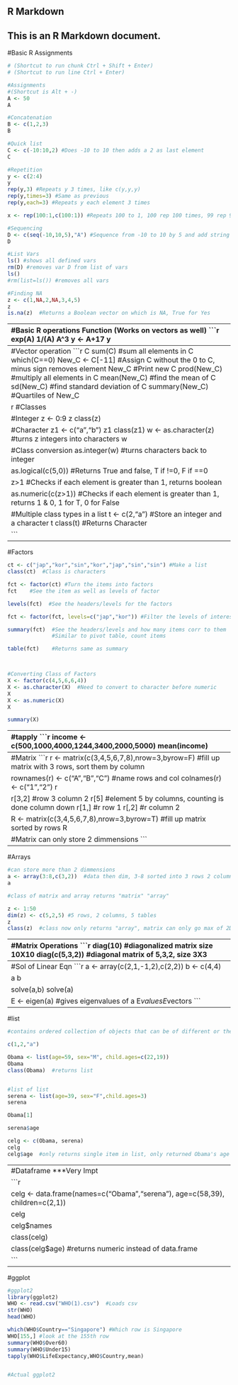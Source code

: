 ## R Markdown

This is an R Markdown document.
-----------------------------------------------------------------------------
#Basic R Assignments 
```r

# (Shortcut to run chunk Ctrl + Shift + Enter)
# (Shortcut to run line Ctrl + Enter)

#Assignments 
#(Shortcut is Alt + -)
A <- 50
A

#Concatenation
B <- c(1,2,3)
B

#Quick list
C <- c(-10:10,2) #Does -10 to 10 then adds a 2 as last element
C

#Repetition
y <- c(2:4)
y
rep(y,3) #Repeats y 3 times, like c(y,y,y)
rep(y,times=3) #Same as previous
rep(y,each=3) #Repeats y each element 3 times

x <- rep(100:1,c(100:1)) #Repeats 100 to 1, 100 rep 100 times, 99 rep 99 times....1 rep 1 time

#Sequencing
D <- c(seq(-10,10,5),"A") #Sequence from -10 to 10 by 5 and add string A
D

#List Vars
ls() #shows all defined vars
rm(D) #removes var D from list of vars
ls()
#rm(list=ls()) #removes all vars

#Finding NA
z <- c(1,NA,2,NA,3,4,5)
z
is.na(z)  #Returns a Boolean vector on which is NA, True for Yes
```
-----------------------------------------------------------------------------
#Basic R operations Function (Works on vectors as well)
```r

exp(A)
1/(A)
A^3
y <- A+17
y

#works on vectors as well
exp(B)
B*100


#Finding max and min of Vector
B
min(B)    #returns min value in B
max(B)    #returns max value in B
which.max(B)    #returns position of max element in B
B <- c(B,1)   
B
which(B==min(B))    #returns all the positions of min element in B

#Finding max and min of many vectors
max(B,C)
pmax(B,C) #parallel max (E.g. compares B[1] with C[1] and returns max)
```
-----------------------------------------------------------------------------
#Vector operation
```r

C
sum(C)    #sum all elements in C
which(C==0)
New_C <- C[-11]   #Assign C without the 0 to C, minus sign removes element
New_C    #Print new C
prod(New_C)   #multiply all elements in C
mean(New_C)   #find the mean of C
sd(New_C)   #find standard deviation of C
summary(New_C) #Quartiles of New_C

```
```r

#Classes

#Integer
z <- 0:9
z
class(z)  

#Character
z1 <- c("a","b")
z1
class(z1)  
w <- as.character(z)  #turns z integers into characters
w   

#Class conversion
as.integer(w)   #turns characters back to integer

as.logical(c(5,0))  #Returns True and false, T if !=0, F if ==0

z>1  #Checks if each element is greater than 1, returns boolean

as.numeric(c(z>1))  #Checks if each element is greater than 1, returns 1 & 0, 1 for T, 0 for False

#Multiple class types in a list
t <- c(2,"a")  #Store an integer and a character
t   
class(t)    #Returns Character

```
-----------------------------------------------------------------------------
#Factors
```r
ct <- c("jap","kor","sin","kor","jap","sin","sin") #Make a list
class(ct)  #Class is characters

fct <- factor(ct) #Turn the items into factors
fct    #See the item as well as levels of factor  

levels(fct)  #See the headers/levels for the factors

fct <- factor(fct, levels=c("jap","kor")) #Filter the levels of interest

summary(fct)  #See the headers/levels and how many items corr to them
              #Similar to pivot table, count items

table(fct)    #Returns same as summary



#Converting Class of Factors
X <- factor(c(4,5,6,6,4))
X <- as.character(X)  #Need to convert to character before numeric
X
X <- as.numeric(X)
X

summary(X)
```
-----------------------------------------------------------------------------
#tapply
```r
income <- c(500,1000,4000,1244,3400,2000,5000)
mean(income)

tapply(income,fct,mean)
#tapply format(data, a list of factors same length),function)

med <- data.frame(patient=1:100, age=rnorm(100, mean=60,sd=12),treatment=gl(4,25,labels=c("treatment","control","new","old")))
#Creates a dataframe of 100 patients, with age being random normally distributed, with treatment (general label) 4 labels of 25

med

tapply(med$age,med$treatment,mean) 
#Find mean of age sorted by treatment type

```
-----------------------------------------------------------------------------
#Matrix
```r
r <- matrix(c(3,4,5,6,7,8),nrow=3,byrow=F) 
#fill up matrix with 3 rows, sort them by column

rownames(r) <- c("A","B","C")  #name rows and col
colnames(r) <- c("1","2")
r

r[3,2] #row 3 column 2
r[5]  #element 5 by columns, counting is done column down
r[1,]  #r row 1
r[,2]  #r column 2

R <- matrix(c(3,4,5,6,7,8),nrow=3,byrow=T) 
#fill up matrix sorted by rows
R


#Matrix can only store 2 dimmensions
```
-----------------------------------------------------------------------------
#Arrays
```r
#can store more than 2 dimmensions
a <- array(3:8,c(3,2))  #data then dim, 3-8 sorted into 3 rows 2 columns
a

#class of matrix and array returns "matrix" "array"

z <- 1:50
dim(z) <- c(5,2,5) #5 rows, 2 columns, 5 tables
z
class(z)  #class now only returns "array", matrix can only go max of 2D
```
-----------------------------------------------------------------------------
#Matrix Operations
```r
diag(10) #diagonalized matrix size 10X10
diag(c(5,3,2)) #diagonal matrix of 5,3,2, size 3X3

#Create Matrix by binding
cbind(c(1,2,3),c(4,5,6))  #column bind
rbind(c(1,2,3),c(4,5,6))  #row bind

#Matrix Multiplication
x <- matrix(5:10,c(3,2))
x
Y <- matrix(1:6,c(3,2))
t(Y)  #Transpose Y

x*Y  #Will multiply element by element of each matrix
x%*%t(Y)  #Actual Matrix multiplication

```
-----------------------------------------------------------------------------
#Sol of Linear Eqn
```r
a <- array(c(2,1,-1,2),c(2,2))
b <- c(4,4)

a
b

solve(a,b)
solve(a)

E <- eigen(a)  #gives eigenvalues of a
E$values
E$vectors
```
-----------------------------------------------------------------------------
#list
```r
#contains ordered collection of objects that can be of different or the same type

c(1,2,"a")

Obama <- list(age=59, sex="M", child.ages=c(22,19))
Obama
class(Obama)  #returns list


#list of list
serena <- list(age=39, sex="F",child.ages=3)
serena

Obama[1]

serena$age

celg <- c(Obama, serena)
celg
celg$age  #only returns single item in list, only returned Obama's age
```
-----------------------------------------------------------------------------
#Dataframe ***Very Impt
```r
celg <- data.frame(names=c("Obama","serena"), age=c(58,39), children=c(2,1))
celg
celg$names  
class(celg)
class(celg$age)  #returns numeric instead of data.frame
```
-----------------------------------------------------------------------------
#ggplot
```r
#ggplot2
library(ggplot2)
WHO <- read.csv("WHO(1).csv")  #Loads csv
str(WHO)
head(WHO)

which(WHO$Country=="Singapore") #Which row is Singapore
WHO[155,] #look at the 155th row
summary(WHO$Over60) 
summary(WHO$Under15)
tapply(WHO$LifeExpectancy,WHO$Country,mean)


#Actual ggplot2

```






